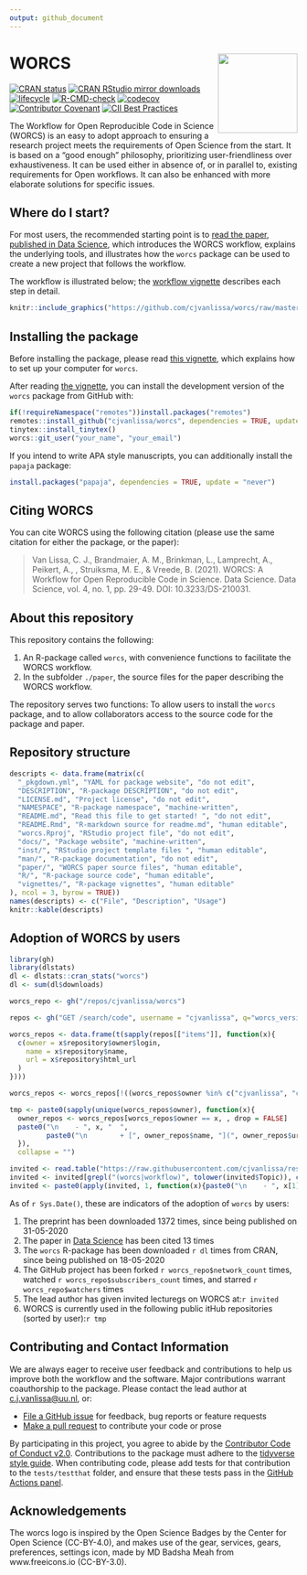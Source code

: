 ---
output: github_document
---

# WORCS <a href='https://osf.io/zcvbs/'><img src='https://github.com/cjvanlissa/worcs/raw/master/docs/worcs_icon.png' align="right" height="139" /></a>

<!-- README.md is generated from README.Rmd. Please edit that file -->
[![CRAN status](https://www.r-pkg.org/badges/version/worcs)](https://cran.r-project.org/package=worcs)
[![CRAN RStudio mirror downloads](https://cranlogs.r-pkg.org/badges/grand-total/worcs?color=blue)](https://r-pkg.org/pkg/worcs)
[![lifecycle](https://img.shields.io/badge/lifecycle-maturing-blue.svg)](https://www.tidyverse.org/lifecycle/#maturing)
[![R-CMD-check](https://github.com/cjvanlissa/worcs/workflows/R-CMD-check/badge.svg)](https://github.com/cjvanlissa/worcs/actions)
[![codecov](https://codecov.io/gh/cjvanlissa/worcs/branch/master/graph/badge.svg?token=7S9XKDRT4M)](https://codecov.io/gh/cjvanlissa/worcs)
[![Contributor Covenant](https://img.shields.io/badge/Contributor%20Covenant-v2.0%20adopted-ff69b4.svg)](code_of_conduct.md)
[![CII Best Practices](https://bestpractices.coreinfrastructure.org/projects/3969/badge)](https://bestpractices.coreinfrastructure.org/projects/3969)
<!--[![DOI](http://joss.theoj.org/papers/10.21105/joss.00978/status.svg)](https://doi.org/10.21105/joss.00978)-->

The Workflow for Open Reproducible Code in Science (WORCS) is an easy to adopt approach to ensuring a research project meets the requirements of Open Science from the start. It is based on a "good enough" philosophy, prioritizing user-friendliness over exhaustiveness. It can be used either in absence of, or in parallel to, existing requirements for Open workflows. It can also be enhanced with more elaborate solutions for specific issues.

## Where do I start?

For most users, the recommended starting point is to [read the paper, published in Data Science](https://content.iospress.com/articles/data-science/ds210031),
which introduces the WORCS workflow, explains the underlying tools, and illustrates how the `worcs` package can be used to create a new project that follows the workflow.

The workflow is illustrated below; the [workflow vignette](https://cjvanlissa.github.io/worcs/articles/workflow.html) describes each step in detail.

```{r, echo = FALSE}
knitr::include_graphics("https://github.com/cjvanlissa/worcs/raw/master/paper/workflow_graph/workflow.png")
```


## Installing the package

Before installing the package, please read [this vignette](https://cjvanlissa.github.io/worcs/articles/setup.html), which explains how to set up your computer for `worcs`.

After reading [the vignette](https://cjvanlissa.github.io/worcs/articles/setup.html), you can install the development version of the `worcs` package from GitHub with:

``` r
if(!requireNamespace("remotes"))install.packages("remotes")
remotes::install_github("cjvanlissa/worcs", dependencies = TRUE, update = "never")
tinytex::install_tinytex()
worcs::git_user("your_name", "your_email")
```

If you intend to write APA style manuscripts, you can additionally install the `papaja` package:

``` r
install.packages("papaja", dependencies = TRUE, update = "never")

```


## Citing WORCS

You can cite WORCS using the following citation (please use the same citation for either the package, or the paper):

> Van Lissa, C. J., Brandmaier, A. M., Brinkman, L., Lamprecht, A., Peikert, A., , Struiksma, M. E., & Vreede, B. (2021). WORCS: A Workflow for Open Reproducible Code in Science. Data Science. Data Science, vol. 4, no. 1, pp. 29-49. DOI: 10.3233/DS-210031.

## About this repository

This repository contains the following:

1.  An R-package called `worcs`, with convenience functions to facilitate the WORCS workflow.
2.  In the subfolder `./paper`, the source files for the paper describing the WORCS workflow.

The repository serves two functions: To allow users to install the `worcs` package, and to allow collaborators access to the source code for the package and paper.

## Repository structure

```{r echo = FALSE, results = "asis"}
descripts <- data.frame(matrix(c(
  "_pkgdown.yml", "YAML for package website", "do not edit",
  "DESCRIPTION", "R-package DESCRIPTION", "do not edit",
  "LICENSE.md", "Project license", "do not edit",
  "NAMESPACE", "R-package namespace", "machine-written",
  "README.md", "Read this file to get started! ", "do not edit",
  "README.Rmd", "R-markdown source for readme.md", "human editable",
  "worcs.Rproj", "RStudio project file", "do not edit",
  "docs/", "Package website", "machine-written",
  "inst/", "RStudio project template files ", "human editable",
  "man/", "R-package documentation", "do not edit",
  "paper/", "WORCS paper source files", "human editable",
  "R/", "R-package source code", "human editable",
  "vignettes/", "R-package vignettes", "human editable"
), ncol = 3, byrow = TRUE))
names(descripts) <- c("File", "Description", "Usage")
knitr::kable(descripts)
```

## Adoption of WORCS by users

```{r, echo = FALSE, message=FALSE, warning=FALSE}
library(gh)
library(dlstats)
dl <- dlstats::cran_stats("worcs")
dl <- sum(dl$downloads)

worcs_repo <- gh("/repos/cjvanlissa/worcs")

repos <- gh("GET /search/code", username = "cjvanlissa", q="worcs_version filename:.worcs")

worcs_repos <- data.frame(t(sapply(repos[["items"]], function(x){
  c(owner = x$repository$owner$login,
    name = x$repository$name,
    url = x$repository$html_url
  )
})))

worcs_repos <- worcs_repos[!((worcs_repos$owner %in% c("cjvanlissa", "cran") & worcs_repos$name == "worcs")| grepl("(penguin|\\btmp|demo|test)", tolower(worcs_repos$name))), ]

tmp <- paste0(sapply(unique(worcs_repos$owner), function(x){
  owner_repos <- worcs_repos[worcs_repos$owner == x, , drop = FALSE]
  paste0("\n    - ", x, "  ",
         paste0("\n        + [", owner_repos$name, "](", owner_repos$url, ")  ", collapse = ""))
  }),
  collapse = "")

invited <- read.table("https://raw.githubusercontent.com/cjvanlissa/resume/master/invited.csv", sep = ",", header = TRUE)
invited <- invited[grepl("(worcs|workflow)", tolower(invited$Topic)), c("Institute", "Year", "City", "Country", "Date")]
invited <- paste0(apply(invited, 1, function(x){paste0("\n    - ", x[1], " (", x[2], ")  ")}), collapse = "")
```

As of `r Sys.Date()`, these are indicators of the adoption of `worcs` by users:

1. The preprint has been downloaded 1372 times, since being published on 31-05-2020
1. The paper in [Data Science](https://content.iospress.com/articles/data-science/ds210031) has been cited 13 times
1. The `worcs` R-package has been downloaded `r dl` times from CRAN, since being published on 18-05-2020
1. The GitHub project has been forked `r worcs_repo$network_count` times, watched `r worcs_repo$subscribers_count` times, and starred `r worcs_repo$watchers` times
1. The lead author has given invited lecturegs on WORCS at:`r invited`
1. WORCS is currently used in the following public itHub repositories (sorted by user):`r tmp`


## Contributing and Contact Information

We are always eager to receive user feedback and contributions to help us improve both the workflow and the software. Major contributions warrant coauthorship to the package. Please contact the lead author at [c.j.vanlissa@uu.nl](mailto:c.j.vanlissa@uu.nl), or:

  - [File a GitHub issue](https://github.com/cjvanlissa/worcs) for feedback, bug reports or feature requests
  - [Make a pull request](https://github.com/cjvanlissa/worcs/pulls) to contribute your code or prose

By participating in this project, you agree to abide by the [Contributor
Code of Conduct v2.0](https://www.contributor-covenant.org/). Contributions to the package must adhere to the [tidyverse style guide](https://style.tidyverse.org/). When contributing code, please add tests for that contribution to the `tests/testthat` folder, and ensure that these tests pass in the [GitHub Actions panel](https://github.com/cjvanlissa/worcs/actions/workflows/R-CMD-check).

## Acknowledgements

The worcs logo is inspired by the Open Science Badges by the Center for Open Science (CC-BY-4.0), and makes use of the gear, services, gears, preferences, settings icon, made by MD Badsha Meah from www.freeicons.io (CC-BY-3.0). 
